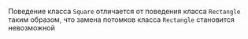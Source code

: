 Поведение класса `Square` отличается от поведения класса `Rectangle` таким образом, что замена потомков класса `Rectangle` становится невозможной
